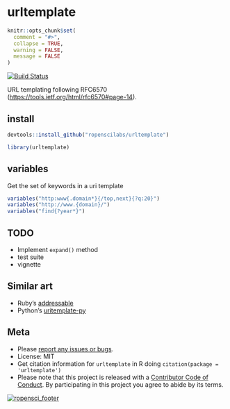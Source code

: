 urltemplate
===========

```r
knitr::opts_chunk$set(
  comment = "#>",
  collapse = TRUE,
  warning = FALSE,
  message = FALSE
)
```

[![Build Status](https://travis-ci.org/ropenscilabs/urltemplate.svg?branch=master)](https://travis-ci.org/ropenscilabs/urltemplate)

URL templating following RFC6570 (<https://tools.ietf.org/html/rfc6570#page-14>).

## install

```r
devtools::install_github("ropenscilabs/urltemplate")
```

```r
library(urltemplate)
```

## variables

Get the set of keywords in a uri template

```r
variables("http:www{.domain*}{/top,next}{?q:20}")
variables("http://www.{domain}/")
variables("find{?year*}")
```

## TODO

* Implement `expand()` method
* test suite
* vignette

## Similar art

* Ruby's [addressable](https://github.com/sporkmonger/addressable)
* Python's [uritemplate-py](https://github.com/uri-templates/uritemplate-py)

## Meta

* Please [report any issues or bugs](https://github.com/ropenscilabs/urltemplate/issues).
* License: MIT
* Get citation information for `urltemplate` in R doing `citation(package = 'urltemplate')`
* Please note that this project is released with a [Contributor Code of Conduct](CONDUCT.md). 
By participating in this project you agree to abide by its terms.

[![ropensci_footer](https://ropensci.org/public_images/github_footer.png)](https://ropensci.org)
